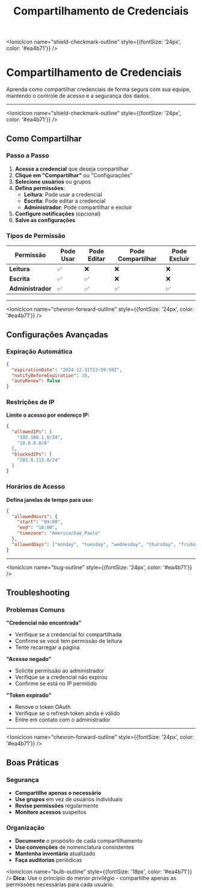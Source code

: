 ﻿---
sidebar_position: 3
title: Compartilhamento de Credenciais
description: Como compartilhar credenciais de forma segura com sua equipe no n8n
keywords: [n8n, credenciais, compartilhamento, equipe, colaboração, segurança]
---

<IonicIcon name="shield-checkmark-outline" style={{fontSize: '24px', color: '#ea4b71'}} />
# Compartilhamento de Credenciais

Aprenda como compartilhar credenciais de forma segura com sua equipe, mantendo o controle de acesso e a segurança dos dados.

---

<IonicIcon name="shield-checkmark-outline" style={{fontSize: '24px', color: '#ea4b71'}} />
## Como Compartilhar

### Passo a Passo

1. **Acesse a credencial** que deseja compartilhar
2. **Clique em "Compartilhar"** ou "Configurações"
3. **Selecione usuários** ou grupos
4. **Defina permissões**:
   - **Leitura**: Pode usar a credencial
   - **Escrita**: Pode editar a credencial
   - **Administrador**: Pode compartilhar e excluir
5. **Configure notificações** (opcional)
6. **Salve as configurações**

### Tipos de Permissão

| Permissão | Pode Usar | Pode Editar | Pode Compartilhar | Pode Excluir |
|-----------|-----------|-------------|-------------------|--------------|
| **Leitura** | ✅ | ❌ | ❌ | ❌ |
| **Escrita** | ✅ | ✅ | ❌ | ❌ |
| **Administrador** | ✅ | ✅ | ✅ | ✅ |

---

<IonicIcon name="chevron-forward-outline" style={{fontSize: '24px', color: '#ea4b71'}} />
## Configurações Avançadas

### Expiração Automática

```json
{
  "expirationDate": "2024-12-31T23:59:59Z",
  "notifyBeforeExpiration": 30,
  "autoRenew": false
}
```

### Restrições de IP

**Limite o acesso por endereço IP:**

```json
{
  "allowedIPs": [
    "192.168.1.0/24",
    "10.0.0.0/8"
  ],
  "blockedIPs": [
    "203.0.113.0/24"
  ]
}
```

### Horários de Acesso

**Defina janelas de tempo para uso:**

```json
{
  "allowedHours": {
    "start": "09:00",
    "end": "18:00",
    "timezone": "America/Sao_Paulo"
  },
  "allowedDays": ["monday", "tuesday", "wednesday", "thursday", "friday"]
}
```

---

<IonicIcon name="bug-outline" style={{fontSize: '24px', color: '#ea4b71'}} />
## Troubleshooting

### Problemas Comuns

**"Credencial não encontrada"**
- Verifique se a credencial foi compartilhada
- Confirme se você tem permissão de leitura
- Tente recarregar a página

**"Acesso negado"**
- Solicite permissão ao administrador
- Verifique se a credencial não expirou
- Confirme se está no IP permitido

**"Token expirado"**
- Renove o token OAuth
- Verifique se o refresh token ainda é válido
- Entre em contato com o administrador

---

<IonicIcon name="chevron-forward-outline" style={{fontSize: '24px', color: '#ea4b71'}} />
## Boas Práticas

### Segurança

- **Compartilhe apenas o necessário**
- **Use grupos** em vez de usuários individuais
- **Revise permissões** regularmente
- **Monitore acessos** suspeitos

### Organização

- **Documente** o propósito de cada compartilhamento
- **Use convenções** de nomenclatura consistentes
- **Mantenha inventário** atualizado
- **Faça auditorias** periódicas

<IonicIcon name="bulb-outline" style={{fontSize: '18px', color: '#ea4b71'}} />
**Dica**: Use o princípio do menor privilégio - compartilhe apenas as permissões necessárias para cada usuário.
